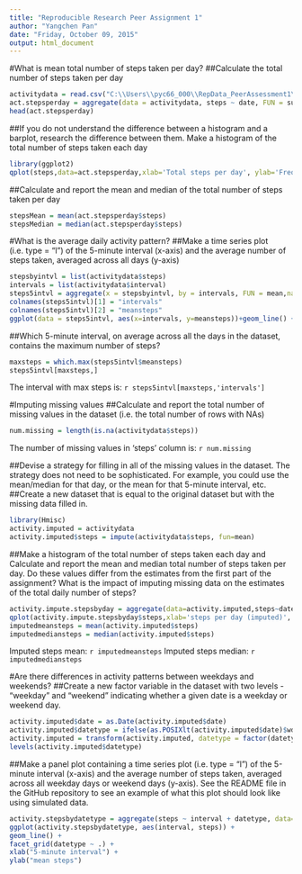 ```yaml
---
title: "Reproducible Research Peer Assignment 1"
author: "Yangchen Pan"
date: "Friday, October 09, 2015"
output: html_document
---
```

#What is mean total number of steps taken per day?
##Calculate the total number of steps taken per day
```r
activitydata = read.csv("C:\\Users\\pyc66_000\\RepData_PeerAssessment1\\activity\\activity.csv")
act.stepsperday = aggregate(data = activitydata, steps ~ date, FUN = sum)
head(act.stepsperday)
```

##If you do not understand the difference between a histogram and a barplot, research the difference between them. Make a histogram of the total number of steps taken each day
```r
library(ggplot2)
qplot(steps,data=act.stepsperday,xlab='Total steps per day', ylab='Frequency using binwith 600',binwidth=600)
```

##Calculate and report the mean and median of the total number of steps taken per day
```r
stepsMean = mean(act.stepsperday$steps)
stepsMedian = median(act.stepsperday$steps)
```

#What is the average daily activity pattern?
##Make a time series plot (i.e. type = "l") of the 5-minute interval (x-axis) and the average number of steps taken, averaged across all days (y-axis)
```r
stepsbyintvl = list(activitydata$steps)
intervals = list(activitydata$interval)
steps5intvl = aggregate(x = stepsbyintvl, by = intervals, FUN = mean,na.rm=TRUE)
colnames(steps5intvl)[1] = "intervals"
colnames(steps5intvl)[2] = "meansteps"
ggplot(data = steps5intvl, aes(x=intervals, y=meansteps))+geom_line() + xlab("5 minutes interval") + ylab("mean steps")
```

##Which 5-minute interval, on average across all the days in the dataset, contains the maximum number of steps?
```r
maxsteps = which.max(steps5intvl$meansteps)
steps5intvl[maxsteps,]
```
The interval with max steps is: `r steps5intvl[maxsteps,'intervals']`

#Imputing missing values
##Calculate and report the total number of missing values in the dataset (i.e. the total number of rows with NAs)
```r
num.missing = length(is.na(activitydata$steps))
```
The number of missing values in 'steps' column is: `r num.missing`

##Devise a strategy for filling in all of the missing values in the dataset. The strategy does not need to be sophisticated. For example, you could use the mean/median for that day, or the mean for that 5-minute interval, etc.
##Create a new dataset that is equal to the original dataset but with the missing data filled in.

```r
library(Hmisc)
activity.imputed = activitydata
activity.imputed$steps = impute(activitydata$steps, fun=mean)
```

##Make a histogram of the total number of steps taken each day and Calculate and report the mean and median total number of steps taken per day. Do these values differ from the estimates from the first part of the assignment? What is the impact of imputing missing data on the estimates of the total daily number of steps?
```r
activity.impute.stepsbyday = aggregate(data=activity.imputed,steps~date,FUN = sum)
qplot(activity.impute.stepsbyday$steps,xlab='steps per day (imputed)', ylab='Frequency with binwith = 600', binwidth=600)
imputedmeansteps = mean(activity.imputed$steps)
imputedmediansteps = median(activity.imputed$steps)
```
Imputed steps mean: `r imputedmeansteps`
Imputed steps median: `r imputedmediansteps`

#Are there differences in activity patterns between weekdays and weekends?
##Create a new factor variable in the dataset with two levels - "weekday" and "weekend" indicating whether a given date is a weekday or weekend day.

```r
activity.imputed$date = as.Date(activity.imputed$date)
activity.imputed$datetype = ifelse(as.POSIXlt(activity.imputed$date)$wday %in% c(0,6), 'weekend', 'weekday')
activity.imputed = transform(activity.imputed, datetype = factor(datetype))
levels(activity.imputed$datetype)
```

##Make a panel plot containing a time series plot (i.e. type = "l") of the 5-minute interval (x-axis) and the average number of steps taken, averaged across all weekday days or weekend days (y-axis). See the README file in the GitHub repository to see an example of what this plot should look like using simulated data.

```r
activity.stepsbydatetype = aggregate(steps ~ interval + datetype, data=activity.imputed, mean)
ggplot(activity.stepsbydatetype, aes(interval, steps)) +
geom_line() +
facet_grid(datetype ~ .) +
xlab("5-minute interval") +
ylab("mean steps")
```
